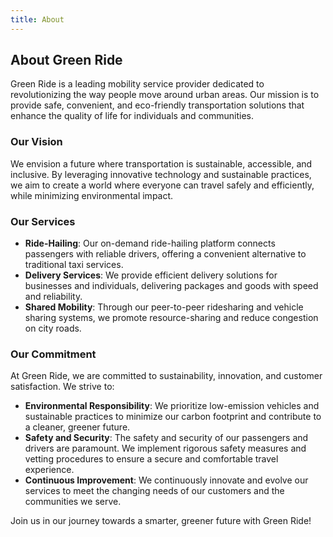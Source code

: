 ```yaml
---
title: About
---
```


## About Green Ride

Green Ride is a leading mobility service provider dedicated to revolutionizing the way people move around urban areas. Our mission is to provide safe, convenient, and eco-friendly transportation solutions that enhance the quality of life for individuals and communities.

### Our Vision

We envision a future where transportation is sustainable, accessible, and inclusive. By leveraging innovative technology and sustainable practices, we aim to create a world where everyone can travel safely and efficiently, while minimizing environmental impact.

### Our Services

- **Ride-Hailing**: Our on-demand ride-hailing platform connects passengers with reliable drivers, offering a convenient alternative to traditional taxi services.
- **Delivery Services**: We provide efficient delivery solutions for businesses and individuals, delivering packages and goods with speed and reliability.
- **Shared Mobility**: Through our peer-to-peer ridesharing and vehicle sharing systems, we promote resource-sharing and reduce congestion on city roads.

### Our Commitment

At Green Ride, we are committed to sustainability, innovation, and customer satisfaction. We strive to:

- **Environmental Responsibility**: We prioritize low-emission vehicles and sustainable practices to minimize our carbon footprint and contribute to a cleaner, greener future.
- **Safety and Security**: The safety and security of our passengers and drivers are paramount. We implement rigorous safety measures and vetting procedures to ensure a secure and comfortable travel experience.
- **Continuous Improvement**: We continuously innovate and evolve our services to meet the changing needs of our customers and the communities we serve.

Join us in our journey towards a smarter, greener future with Green Ride!
